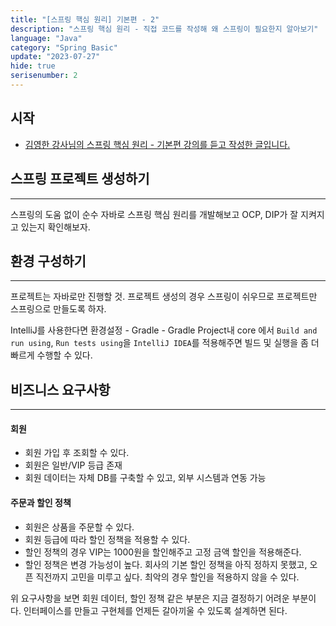```yaml
---
title: "[스프링 핵심 원리] 기본편 - 2"
description: "스프링 핵심 원리 - 직접 코드를 작성해 왜 스프링이 필요한지 알아보기"
language: "Java"
category: "Spring Basic"
update: "2023-07-27"
hide: true
serisenumber: 2
---
```


## 시작

- [김영한 강사님의 스프링 핵심 원리 - 기본편 강의를 듣고 작성한 글입니다.](https://www.inflearn.com/course/%EC%8A%A4%ED%94%84%EB%A7%81-%ED%95%B5%EC%8B%AC-%EC%9B%90%EB%A6%AC-%EA%B8%B0%EB%B3%B8%ED%8E%B8/dashboard)

## 스프링 프로젝트 생성하기
---
스프링의 도움 없이 순수 자바로 스프링 핵심 원리를 개발해보고 OCP, DIP가 잘 지켜지고 있는지 확인해보자. 

## 환경 구성하기
--- 
프로젝트는 자바로만 진행할 것. 프로젝트 생성의 경우 스프링이 쉬우므로 프로젝트만 스프링으로 만들도록 하자.

IntelliJ를 사용한다면 환경설정 - Gradle - Gradle Project내 core 에서 `Build and run using`, `Run tests using`을 `IntelliJ IDEA`를 적용해주면 빌드 및 실행을 좀 더 빠르게 수행할 수 있다.

## 비즈니스 요구사항
---
#### 회원
- 회원 가입 후 조회할 수 있다.
- 회원은 일반/VIP 등급 존재
- 회원 데이터는 자체 DB를 구축할 수 있고, 외부 시스템과 연동 가능
#### 주문과 할인 정책
- 회원은 상품을 주문할 수 있다.
- 회원 등급에 따라 할인 정책을 적용할 수 있다.
- 할인 정책의 경우 VIP는 1000원을 할인해주고 고정 금액 할인을 적용해준다.
- 할인 정책은 변경 가능성이 높다. 회사의 기본 할인 정책을 아직 정하지 못했고, 오픈 직전까지 고민을 미루고 싶다. 최악의 경우 할인을 적용하지 않을 수 있다.

위 요구사항을 보면 회원 데이터, 할인 정책 같은 부분은 지금 결정하기 어려운 부분이다. 인터페이스를 만들고 구현체를 언제든 갈아끼울 수 있도록 설계하면 된다.
